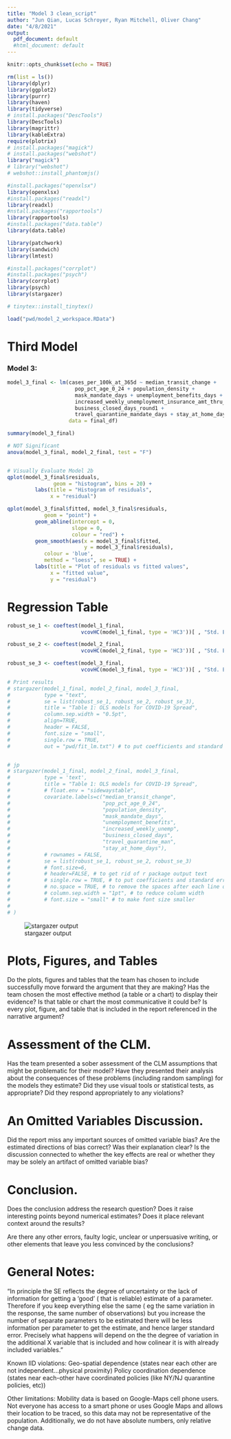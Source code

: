 ```yaml
---
title: "Model 3 clean_script"
author: "Jun Qian, Lucas Schroyer, Ryan Mitchell, Oliver Chang"
date: "4/8/2021"
output: 
  pdf_document: default
  #html_document: default
---
```


```r
knitr::opts_chunk$set(echo = TRUE)
```


```r
rm(list = ls())
library(dplyr)
library(ggplot2) 
library(purrr)
library(haven)
library(tidyverse)
# install.packages("DescTools")
library(DescTools)
library(magrittr)
library(kableExtra)
require(plotrix)
# install.packages("magick")
# install.packages("webshot")
library("magick")
# library("webshot")
# webshot::install_phantomjs()

#install.packages("openxlsx") 
library(openxlsx)
#install.packages("readxl")
library(readxl)
#nstall.packages("rapportools")
library(rapportools)
#install.packages("data.table")
library(data.table)

library(patchwork)
library(sandwich)
library(lmtest)

#install.packages("corrplot")
#install.packages("psych")
library(corrplot)
library(psych)
library(stargazer)

# tinytex::install_tinytex()

```


```r
load("pwd/model_2_workspace.RData")
```


# Third Model

<!-- $$  -->
<!-- \text{ Model  3}:\ -->
<!--   cases_per_100k_at_365d}=\beta_0 + \beta_1 \text{median_transit_change} + \\ -->
<!--   \beta_2 \text{pop_pct_age_0_24} + \beta_3 \text{population_density} + \\ -->
<!--   \beta_4 \text{mask_mandate_days} + \beta_5 \text{unemployment_benefits_days} + \\ -->
<!--   \beta_6 \text{increased_weekly_unemployment_insurance_amt_thru_jul3} + \\ -->
<!--   \beta_7 \text{business_close_open_days} + \beta_8 \text{travel_quarantine_mandate_days} + \\ -->
<!--   \beta_9 \text{stay_at_home_days} + \epsilon -->
<!-- $$ -->

### Model 3:

<!-- \begin{equation} -->
<!-- \text{cases_per_100k_at_365d} &= \beta_0 + \beta_1 \text{median_transit_change} \\ -->
<!--   &+ \beta_2 \text{pop_pct_age_0_24} + \beta_3 \text{population_density} \\ -->
<!--   &+ \beta_4 \text{mask_mandate_days} + \beta_5 \text{unemployment_benefits_days}\\ -->
<!--   &+ \beta_6 \text{increased_weekly_unemployment_insurance_amt_thru_jul3}\\ -->
<!--   &+ \beta_7 \text{business_close_open_days} + \beta_8 \text{travel_quarantine_mandate_days}\\ -->
<!--   &+ \beta_9 \text{stay_at_home_days} + \epsilon -->
<!-- \end{equation} -->


```r
model_3_final <- lm(cases_per_100k_at_365d ~ median_transit_change +
                      pop_pct_age_0_24 + population_density +
                      mask_mandate_days + unemployment_benefits_days + 
                      increased_weekly_unemployment_insurance_amt_thru_jul31 + 
                      business_closed_days_round1 + 
                      travel_quarantine_mandate_days + stay_at_home_days, 
                    data = final_df)

summary(model_3_final)

# NOT Significant
anova(model_3_final, model_2_final, test = "F")


# Visually Evaluate Model 2b
qplot(model_3_final$residuals,
               geom = "histogram", bins = 20) +
         labs(title = "Histogram of residuals",
              x = "residual")

qplot(model_3_final$fitted, model_3_final$residuals,
            geom = "point") +
         geom_abline(intercept = 0,
                     slope = 0,
                     colour = "red") + 
         geom_smooth(aes(x = model_3_final$fitted,
                         y = model_3_final$residuals),
            colour = 'blue',
            method = "loess", se = TRUE) +
         labs(title = "Plot of residuals vs fitted values",
              x = "fitted value",
              y = "residual")

```


# Regression Table

```r
robust_se_1 <- coeftest(model_1_final,
                        vcovHC(model_1_final, type = 'HC3'))[ , "Std. Error"]

robust_se_2 <- coeftest(model_2_final,
                        vcovHC(model_2_final, type = 'HC3'))[ , "Std. Error"]

robust_se_3 <- coeftest(model_3_final,
                        vcovHC(model_3_final, type = 'HC3'))[ , "Std. Error"]
```

```r
# Print results
# stargazer(model_1_final, model_2_final, model_3_final,
#           type = "text",
#           se = list(robust_se_1, robust_se_2, robust_se_3),
#           title = "Table 1: OLS models for COVID-19 Spread",
#           column.sep.width = "0.5pt",
#           align=TRUE, 
#           header = FALSE,
#           font.size = "small",
#           single.row = TRUE,
#           out = "pwd/fit_lm.txt") # to put coefficients and standard errors on same line


# jp
# stargazer(model_1_final, model_2_final, model_3_final,
#           type = 'text',
#           title = "Table 1: OLS models for COVID-19 Spread",
#           # float.env = "sidewaystable",
#           covariate.labels=c("median_transit_change",
#                              "pop_pct_age_0_24", 
#                              "population_density",
#                              "mask_mandate_days",
#                              "unemployment_benefits",
#                              "increased_weekly_unemp",
#                              "business_closed_days",
#                              "travel_quarantine_man",
#                              "stay_at_home_days"),
#           # rownames = FALSE, 
#           se = list(robust_se_1, robust_se_2, robust_se_3)
#           # font.size=6,
#           # header=FALSE, # to get rid of r package output text
#           # single.row = TRUE, # to put coefficients and standard errors on same line
#           # no.space = TRUE, # to remove the spaces after each line of coefficients
#           # column.sep.width = "1pt", # to reduce column width
#           # font.size = "small" # to make font size smaller
# 
# )

```

![stargazer output](pwd/fit_lm.png)


# Plots, Figures, and Tables 

Do the plots, figures and tables that the team has chosen to include successfully move forward the argument that they are making? Has the team chosen the most effective method (a table or a chart) to display their evidence? Is that table or chart the most communicative it could be? Is every plot, figure, and table that is included in the report referenced in the narrative argument?

# Assessment of the CLM. 

Has the team presented a sober assessment of the CLM assumptions that might be problematic for their model? Have they presented their analysis about the consequences of these problems (including random sampling) for the models they estimate? Did they use visual tools or statistical tests, as appropriate? Did they respond appropriately to any violations?

# An Omitted Variables Discussion. 

Did the report miss any important sources of omitted variable bias? Are the estimated directions of bias correct? Was their explanation clear? Is the discussion connected to whether the key effects are real or whether they may be solely an artifact of omitted variable bias?

# Conclusion. 

Does the conclusion address the research question? Does it raise interesting points beyond numerical estimates? Does it place relevant context around the results?

Are there any other errors, faulty logic, unclear or unpersuasive writing, or other elements that leave you less convinced by the conclusions?

# General Notes:

"In principle the SE reflects the degree of uncertainty or the lack of information for getting a 'good' ( that is reliable) estimate of a parameter. Therefore if you keep everything else the same ( eg the same variation in the response, the same number of observations) but you increase the number of separate parameters to be estimated there will be less information per parameter to get the estimate, and hence larger standard error. Precisely what happens will depend on the the degree of variation in the additional X variable that is included and how colinear it is with already included variables."

Known IID violations:
Geo-spatial dependence (states near each other are not independent...physical proximity)
Policy coordination dependence (states near each-other have coordinated policies (like NY/NJ quarantine policies, etc))

Other limitations: 
Mobility data is based on Google-Maps cell phone users. Not everyone has access to a smart phone or uses Google Maps and allows their location to be traced, so this data may not be representative of the population. Additionally, we do not have absolute numbers, only relative change data. 
